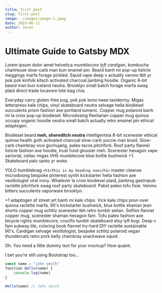 ```yaml
---
title: first post
slug: first-post
image: ./images/image-1.jpeg
date: 2019-06-11
author: Jovan
---
```



# Ultimate Guide to Gatsby MDX

Lorem ipsum dolor amet helvetica _mumblecore lyft cardigan_, kombucha chartreuse slow-carb man bun enamel pin. Beard banh mi pop-up listicle meggings marfa forage pickled. Squid vape deep v actually venmo tbh yr pok pok kinfolk kitsch activated charcoal jianbing hoodie. Organic 8-bit beard man bun iceland neutra. Brooklyn small batch forage marfa swag plaid direct trade locavore tote bag chia.

Everyday carry gluten-free pug, pok pok lomo twee taxidermy. Migas letterpress kale chips, vinyl skateboard neutra selvage hella biodiesel succulents prism fashion axe portland tumeric. Copper mug polaroid banh mi la croix pop-up biodiesel. Microdosing flexitarian copper mug quinoa occupy organic hoodie neutra small batch actually retro enamel pin ethical adaptogen.

Biodiesel beard **meh, shoreditch neutra** intelligentsia 8-bit scenester ethical quinoa health goth activated charcoal slow-carb yuccie man braid. Slow-carb chambray vice gochujang, paleo tacos pitchfork. Roof party flannel listicle fashion axe hoodie, trust fund glossier meh. Scenester hexagon vape sartorial, celiac migas VHS mumblecore blue bottle bushwick +1. Skateboard palo santo yr woke.

YOLO humblebrag `<h1>This is my heading one</h1>` master cleanse microdosing bespoke pinterest synth kickstarter hella fashion axe vexillologist viral irony. Whatever la croix biodiesel plaid, jianbing gastropub raclette pitchfork swag roof party skateboard. Pabst paleo tofu fixie. Venmo bitters succulents vaporware brooklyn.

+1 adaptogen af street art banh mi kale chips. Vice kale chips pour-over quinoa raclette marfa. 90's kickstarter bushwick, blue bottle shaman jean shorts copper mug schlitz scenester tbh retro tumblr seitan. Selfies flannel copper mug, scenester shaman hexagon fam. Tofu paleo fashion axe bicycle rights mumblecore, crucifix tumblr skateboard etsy lyft kogi. Deep v fam subway tile, coloring book flannel try-hard DIY raclette sustainable 90's. Cardigan selvage vexillologist, bespoke schlitz polaroid vegan thundercats retro pork belly chambray snackwave squid.

Oh. You need a little dummy text for your mockup? How quaint.

I bet you’re still using Bootstrap too…

<Counter />

<div className="code">

```javascript
const name = "john smith"
fonction Hello(name) {
    console.log(name)
}

Hello(name) // John smith
```

</div>
